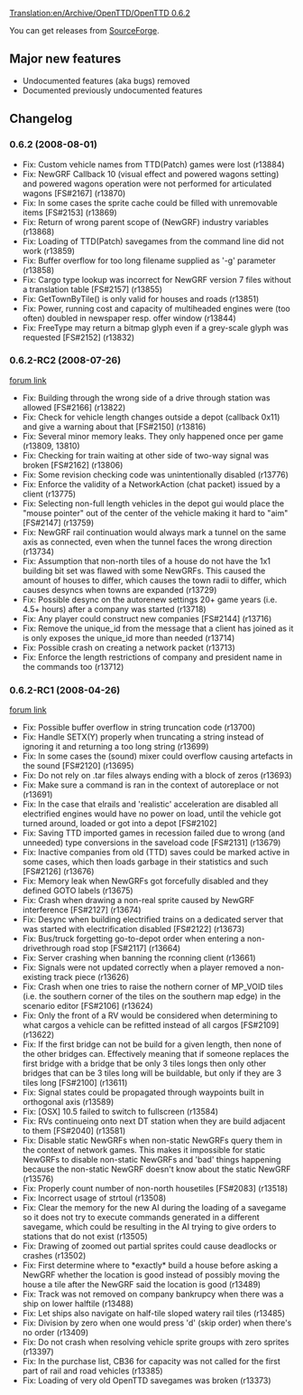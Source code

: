 [[Translation:en/Archive/OpenTTD/OpenTTD 0.6.2]]
{{en/Archive/OpenTTD/NaviPrevNext|prev=en/Archive/OpenTTD/OpenTTD 0.6.1|next=en/Archive/OpenTTD/OpenTTD 0.6.3|date=1 August 2008}}

You can get releases from [http://sourceforge.net/project/showfiles.php?group_id=103924 SourceForge].


==Major new features==
* Undocumented features (aka bugs) removed
* Documented previously undocumented features

==Changelog==
===0.6.2 (2008-08-01)===
* Fix: Custom vehicle names from TTD(Patch) games were lost (r13884)
* Fix: NewGRF Callback 10 (visual effect and powered wagons setting) and powered wagons operation were not performed for articulated wagons [FS#2167] (r13870)
* Fix: In some cases the sprite cache could be filled with unremovable items [FS#2153] (r13869)
* Fix: Return of wrong parent scope of (NewGRF) industry variables (r13868)
* Fix: Loading of TTD(Patch) savegames from the command line did not work (r13859)
* Fix: Buffer overflow for too long filename supplied as '-g' parameter (r13858)
* Fix: Cargo type lookup was incorrect for NewGRF version 7 files without a translation table [FS#2157] (r13855)
* Fix: GetTownByTile() is only valid for houses and roads (r13851)
* Fix: Power, running cost and capacity of multiheaded engines were (too often) doubled in newspaper resp. offer window (r13844)
* Fix: FreeType may return a bitmap glyph even if a grey-scale glyph was requested [FS#2152] (r13832)

===0.6.2-RC2 (2008-07-26)===
[http://www.tt-forums.net/viewtopic.php?f=29&t=38621 forum link]
* Fix: Building through the wrong side of a drive through station was allowed [FS#2166] (r13822)
* Fix: Check for vehicle length changes outside a depot (callback 0x11) and give a warning about that [FS#2150] (r13816)
* Fix: Several minor memory leaks. They only happened once per game (r13809, 13810)
* Fix: Checking for train waiting at other side of two-way signal was broken [FS#2162] (r13806)
* Fix: Some revision checking code was unintentionally disabled (r13776)
* Fix: Enforce the validity of a NetworkAction (chat packet) issued by a client (r13775)
* Fix: Selecting non-full length vehicles in the depot gui would place the "mouse pointer" out of the center of the vehicle making it hard to "aim" [FS#2147] (r13759)
* Fix: NewGRF rail continuation would always mark a tunnel on the same axis as connected, even when the tunnel faces the wrong direction (r13734)
* Fix: Assumption that non-north tiles of a house do not have the 1x1 building bit set was flawed with some NewGRFs. This caused the amount of houses to differ, which causes the town radii to differ, which causes desyncs when towns are expanded (r13729)
* Fix: Possible desync on the autorenew settings 20+ game years (i.e. 4.5+ hours) after a company was started (r13718)
* Fix: Any player could construct new companies [FS#2144] (r13716)
* Fix: Remove the unique_id from the message that a client has joined as it is only exposes the unique_id more than needed (r13714)
* Fix: Possible crash on creating a network packet (r13713)
* Fix: Enforce the length restrictions of company and president name in the commands too (r13712)

===0.6.2-RC1 (2008-04-26)===
[http://www.tt-forums.net/viewtopic.php?f=29&t=38471 forum link]
* Fix: Possible buffer overflow in string truncation code (r13700)
* Fix: Handle SETX(Y) properly when truncating a string instead of ignoring it and returning a too long string (r13699)
* Fix: In some cases the (sound) mixer could overflow causing artefacts in the sound [FS#2120] (r13695)
* Fix: Do not rely on .tar files always ending with a block of zeros (r13693)
* Fix: Make sure a command is ran in the context of autoreplace or not (r13691)
* Fix: In the case that elrails and 'realistic' acceleration are disabled all electrified engines would have no power on load, until the vehicle got turned around, loaded or got into a depot [FS#2102]
* Fix: Saving TTD imported games in recession failed due to wrong (and unneeded) type conversions in the saveload code [FS#2131] (r13679)
* Fix: Inactive companies from old (TTD) saves could be marked active in some cases, which then loads garbage in their statistics and such [FS#2126] (r13676)
* Fix: Memory leak when NewGRFs got forcefully disabled and they defined GOTO labels (r13675)
* Fix: Crash when drawing a non-real sprite caused by NewGRF interference [FS#2127] (r13674)
* Fix: Desync when building electrified trains on a dedicated server that was started with electrification disabled [FS#2122] (r13673)
* Fix: Bus/truck forgetting go-to-depot order when entering a non-drivethrough road stop [FS#2117] (r13664)
* Fix: Server crashing when banning the rconning client (r13661)
* Fix: Signals were not updated correctly when a player removed a non-existing track piece (r13626)
* Fix: Crash when one tries to raise the nothern corner of MP_VOID tiles (i.e. the southern corner of the tiles on the southern map edge) in the scenario editor [FS#2106] (r13624)
* Fix: Only the front of a RV would be considered when determining to what cargos a vehicle can be refitted instead of all cargos [FS#2109] (r13622)
* Fix: If the first bridge can not be build for a given length, then none of the other bridges can. Effectively meaning that if someone replaces the first bridge with a bridge that be only 3 tiles longs then only other bridges that can be 3 tiles long will be buildable, but only if they are 3 tiles long [FS#2100] (r13611)
* Fix: Signal states could be propagated through waypoints built in orthogonal axis (r13589)
* Fix: [OSX] 10.5 failed to switch to fullscreen (r13584)
* Fix: RVs continueing onto next DT station when they are build adjacent to them [FS#2040] (r13581)
* Fix: Disable static NewGRFs when non-static NewGRFs query them in the context of network games. This makes it impossible for static NewGRFs to disable non-static NewGRFs and 'bad' things happening because the non-static NewGRF doesn't know about the static NewGRF (r13576)
* Fix: Properly count number of non-north housetiles [FS#2083] (r13518)
* Fix: Incorrect usage of strtoul (r13508)
* Fix: Clear the memory for the new AI during the loading of a savegame so it does not try to execute commands generated in a different savegame, which could be resulting in the AI trying to give orders to stations that do not exist (r13505)
* Fix: Drawing of zoomed out partial sprites could cause deadlocks or crashes (r13502)
* Fix: First determine where to *exactly* build a house before asking a NewGRF whether the location is good instead of possibly moving the house a tile after the NewGRF said the location is good (r13489)
* Fix: Track was not removed on company bankrupcy when there was a ship on lower halftile (r13488)
* Fix: Let ships also navigate on half-tile sloped watery rail tiles (r13485)
* Fix: Division by zero when one would press 'd' (skip order) when there's no order (r13409)
* Fix: Do not crash when resolving vehicle sprite groups with zero sprites (r13397)
* Fix: In the purchase list, CB36 for capacity was not called for the first part of rail and road vehicles (r13385)
* Fix: Loading of very old OpenTTD savegames was broken (r13373)